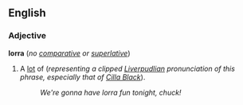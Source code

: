 ==English==
===Adjective===
'''lorra''' (''no [[comparative]] or [[superlative]]'')

#A [[lot]] of (''representing a clipped [[Liverpudlian]] pronunciation of this phrase, especially that of [[w:Cilla Black|Cilla Black]]'').
#:''We're gonna have lorra fun tonight, chuck!''